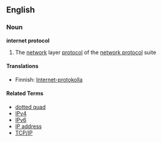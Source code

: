 ==English== {{wikipedia}}
=== Noun ===
'''internet protocol'''
# {{internet}} The [[network]] layer [[protocol]] of the [[network protocol]] suite

==== Translations ====
*Finnish: [[Internet-protokolla]]

==== Related Terms ====
* [[dotted quad]]
* [[IPv4]]
* [[IPv6]]
* [[IP address]]
* [[TCP/IP]]